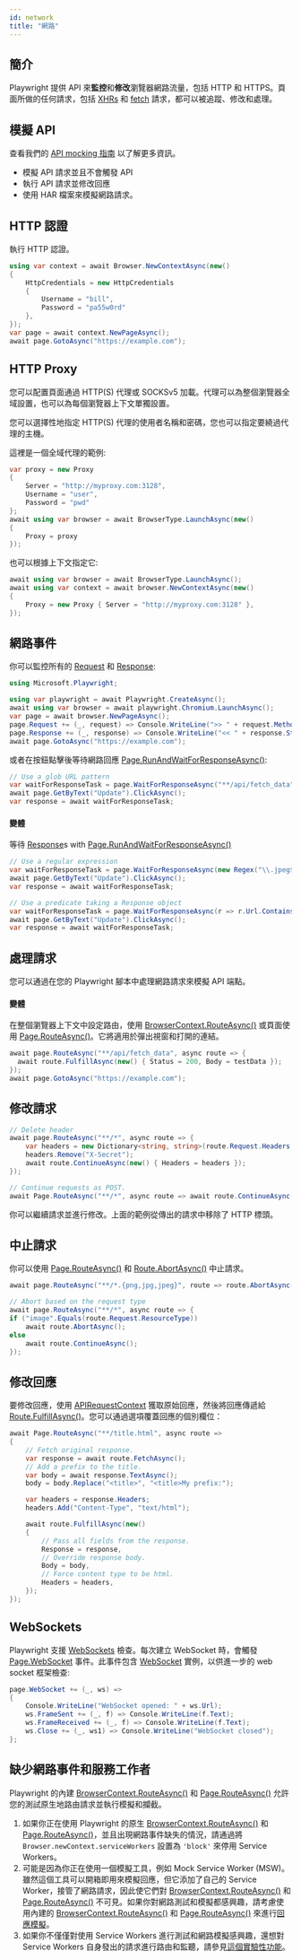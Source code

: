 ```yaml
---
id: network
title: "網路"
---
```


## 簡介

Playwright 提供 API 來**監控**和**修改**瀏覽器網路流量，包括 HTTP 和 HTTPS。頁面所做的任何請求，包括 [XHRs](https://developer.mozilla.org/en-US/docs/Web/API/XMLHttpRequest) 和 [fetch](https://developer.mozilla.org/en-US/docs/Web/API/Fetch_API) 請求，都可以被追蹤、修改和處理。

## 模擬 API

查看我們的 [API mocking 指南](./mock.mdx) 以了解更多資訊。

- 模擬 API 請求並且不會觸發 API
- 執行 API 請求並修改回應
- 使用 HAR 檔案來模擬網路請求。

## HTTP 認證

執行 HTTP 認證。

```csharp
using var context = await Browser.NewContextAsync(new()
{
    HttpCredentials = new HttpCredentials
    {
        Username = "bill",
        Password = "pa55w0rd"
    },
});
var page = await context.NewPageAsync();
await page.GotoAsync("https://example.com");
```

## HTTP Proxy

您可以配置頁面通過 HTTP(S) 代理或 SOCKSv5 加載。代理可以為整個瀏覽器全域設置，也可以為每個瀏覽器上下文單獨設置。

您可以選擇性地指定 HTTP(S) 代理的使用者名稱和密碼，您也可以指定要繞過代理的主機。

這裡是一個全域代理的範例:

```csharp
var proxy = new Proxy
{
    Server = "http://myproxy.com:3128",
    Username = "user",
    Password = "pwd"
};
await using var browser = await BrowserType.LaunchAsync(new()
{
    Proxy = proxy
});
```

也可以根據上下文指定它:

```csharp
await using var browser = await BrowserType.LaunchAsync();
await using var context = await browser.NewContextAsync(new()
{
    Proxy = new Proxy { Server = "http://myproxy.com:3128" },
});
```

## 網路事件

你可以監控所有的 [Request] 和 [Response]:

```csharp
using Microsoft.Playwright;

using var playwright = await Playwright.CreateAsync();
await using var browser = await playwright.Chromium.LaunchAsync();
var page = await browser.NewPageAsync();
page.Request += (_, request) => Console.WriteLine(">> " + request.Method + " " + request.Url);
page.Response += (_, response) => Console.WriteLine("<< " + response.Status + " " + response.Url);
await page.GotoAsync("https://example.com");
```

或者在按鈕點擊後等待網路回應 [Page.RunAndWaitForResponseAsync()](/api/class-page.mdx#page-wait-for-response):

```csharp
// Use a glob URL pattern
var waitForResponseTask = page.WaitForResponseAsync("**/api/fetch_data");
await page.GetByText("Update").ClickAsync();
var response = await waitForResponseTask;
```

#### 變體

等待 [Response]s with [Page.RunAndWaitForResponseAsync()](/api/class-page.mdx#page-wait-for-response)

```csharp
// Use a regular expression
var waitForResponseTask = page.WaitForResponseAsync(new Regex("\\.jpeg$"));
await page.GetByText("Update").ClickAsync();
var response = await waitForResponseTask;

// Use a predicate taking a Response object
var waitForResponseTask = page.WaitForResponseAsync(r => r.Url.Contains(token));
await page.GetByText("Update").ClickAsync();
var response = await waitForResponseTask;
```

## 處理請求

您可以通過在您的 Playwright 腳本中處理網路請求來模擬 API 端點。

#### 變體

在整個瀏覽器上下文中設定路由，使用 [BrowserContext.RouteAsync()](/api/class-browsercontext.mdx#browser-context-route) 或頁面使用 [Page.RouteAsync()](/api/class-page.mdx#page-route)。它將適用於彈出視窗和打開的連結。

```csharp
await page.RouteAsync("**/api/fetch_data", async route => {
  await route.FulfillAsync(new() { Status = 200, Body = testData });
});
await page.GotoAsync("https://example.com");
```

## 修改請求

```csharp
// Delete header
await page.RouteAsync("**/*", async route => {
    var headers = new Dictionary<string, string>(route.Request.Headers.ToDictionary(x => x.Key, x => x.Value));
    headers.Remove("X-Secret");
    await route.ContinueAsync(new() { Headers = headers });
});

// Continue requests as POST.
await Page.RouteAsync("**/*", async route => await route.ContinueAsync(new() { Method = "POST" }));
```

你可以繼續請求並進行修改。上面的範例從傳出的請求中移除了 HTTP 標頭。

## 中止請求

你可以使用 [Page.RouteAsync()](/api/class-page.mdx#page-route) 和 [Route.AbortAsync()](/api/class-route.mdx#route-abort) 中止請求。

```csharp
await page.RouteAsync("**/*.{png,jpg,jpeg}", route => route.AbortAsync());

// Abort based on the request type
await page.RouteAsync("**/*", async route => {
if ("image".Equals(route.Request.ResourceType))
    await route.AbortAsync();
else
    await route.ContinueAsync();
});
```

## 修改回應

要修改回應，使用 [APIRequestContext] 獲取原始回應，然後將回應傳遞給 [Route.FulfillAsync()](/api/class-route.mdx#route-fulfill)。您可以通過選項覆蓋回應的個別欄位：

```csharp
await Page.RouteAsync("**/title.html", async route =>
{
    // Fetch original response.
    var response = await route.FetchAsync();
    // Add a prefix to the title.
    var body = await response.TextAsync();
    body = body.Replace("<title>", "<title>My prefix:");

    var headers = response.Headers;
    headers.Add("Content-Type", "text/html");

    await route.FulfillAsync(new()
    {
        // Pass all fields from the response.
        Response = response,
        // Override response body.
        Body = body,
        // Force content type to be html.
        Headers = headers,
    });
});
```

## WebSockets

Playwright 支援 [WebSockets](https://developer.mozilla.org/en-US/docs/Web/API/WebSockets_API) 檢查。每次建立 WebSocket 時，會觸發 [Page.WebSocket](/api/class-page.mdx#page-event-web-socket) 事件。此事件包含 [WebSocket] 實例，以供進一步的 web socket 框架檢查:

```csharp
page.WebSocket += (_, ws) =>
{
    Console.WriteLine("WebSocket opened: " + ws.Url);
    ws.FrameSent += (_, f) => Console.WriteLine(f.Text);
    ws.FrameReceived += (_, f) => Console.WriteLine(f.Text);
    ws.Close += (_, ws1) => Console.WriteLine("WebSocket closed");
};
```

## 缺少網路事件和服務工作者

Playwright 的內建 [BrowserContext.RouteAsync()](/api/class-browsercontext.mdx#browser-context-route) 和 [Page.RouteAsync()](/api/class-page.mdx#page-route) 允許您的測試原生地路由請求並執行模擬和攔截。

1. 如果你正在使用 Playwright 的原生 [BrowserContext.RouteAsync()](/api/class-browsercontext.mdx#browser-context-route) 和 [Page.RouteAsync()](/api/class-page.mdx#page-route)，並且出現網路事件缺失的情況，請通過將 `Browser.newContext.serviceWorkers` 設置為 `'block'` 來停用 Service Workers。
1. 可能是因為你正在使用一個模擬工具，例如 Mock Service Worker (MSW)。雖然這個工具可以開箱即用來模擬回應，但它添加了自己的 Service Worker，接管了網路請求，因此使它們對 [BrowserContext.RouteAsync()](/api/class-browsercontext.mdx#browser-context-route) 和 [Page.RouteAsync()](/api/class-page.mdx#page-route) 不可見。如果你對網路測試和模擬都感興趣，請考慮使用內建的 [BrowserContext.RouteAsync()](/api/class-browsercontext.mdx#browser-context-route) 和 [Page.RouteAsync()](/api/class-page.mdx#page-route) 來進行[回應模擬](#handle-requests)。
1. 如果你不僅僅對使用 Service Workers 進行測試和網路模擬感興趣，還想對 Service Workers 自身發出的請求進行路由和監聽，請參見[這個實驗性功能](https://github.com/microsoft/playwright/issues/15684)。




[Accessibility]: /api/class-accessibility.mdx "Accessibility"
[APIRequest]: /api/class-apirequest.mdx "APIRequest"
[APIRequestContext]: /api/class-apirequestcontext.mdx "APIRequestContext"
[APIResponse]: /api/class-apiresponse.mdx "APIResponse"
[APIResponseAssertions]: /api/class-apiresponseassertions.mdx "APIResponseAssertions"
[Browser]: /api/class-browser.mdx "Browser"
[BrowserContext]: /api/class-browsercontext.mdx "BrowserContext"
[BrowserType]: /api/class-browsertype.mdx "BrowserType"
[CDPSession]: /api/class-cdpsession.mdx "CDPSession"
[CDPSessionEvent]: /api/class-cdpsessionevent.mdx "CDPSessionEvent"
[Clock]: /api/class-clock.mdx "Clock"
[ConsoleMessage]: /api/class-consolemessage.mdx "ConsoleMessage"
[Dialog]: /api/class-dialog.mdx "Dialog"
[Download]: /api/class-download.mdx "Download"
[ElementHandle]: /api/class-elementhandle.mdx "ElementHandle"
[FileChooser]: /api/class-filechooser.mdx "FileChooser"
[FormData]: /api/class-formdata.mdx "FormData"
[Frame]: /api/class-frame.mdx "Frame"
[FrameLocator]: /api/class-framelocator.mdx "FrameLocator"
[JSHandle]: /api/class-jshandle.mdx "JSHandle"
[Keyboard]: /api/class-keyboard.mdx "Keyboard"
[Locator]: /api/class-locator.mdx "Locator"
[LocatorAssertions]: /api/class-locatorassertions.mdx "LocatorAssertions"
[Mouse]: /api/class-mouse.mdx "Mouse"
[Page]: /api/class-page.mdx "Page"
[PageAssertions]: /api/class-pageassertions.mdx "PageAssertions"
[Playwright]: /api/class-playwright.mdx "Playwright"
[PlaywrightAssertions]: /api/class-playwrightassertions.mdx "PlaywrightAssertions"
[Request]: /api/class-request.mdx "Request"
[Response]: /api/class-response.mdx "Response"
[Route]: /api/class-route.mdx "Route"
[Selectors]: /api/class-selectors.mdx "Selectors"
[TimeoutError]: /api/class-timeouterror.mdx "TimeoutError"
[Touchscreen]: /api/class-touchscreen.mdx "Touchscreen"
[Tracing]: /api/class-tracing.mdx "Tracing"
[Video]: /api/class-video.mdx "Video"
[WebError]: /api/class-weberror.mdx "WebError"
[WebSocket]: /api/class-websocket.mdx "WebSocket"
[WebSocketFrame]: /api/class-websocketframe.mdx "WebSocketFrame"
[Worker]: /api/class-worker.mdx "Worker"
[Element]: https://developer.mozilla.org/en-US/docs/Web/API/element "Element"
[EvaluationArgument]: /evaluating.mdx#evaluation-argument "EvaluationArgument"
[Promise]: https://developer.mozilla.org/en-US/docs/Web/JavaScript/Reference/Global_Objects/Promise "Promise"
[iterator]: https://developer.mozilla.org/en-US/docs/Web/JavaScript/Reference/Iteration_protocols "Iterator"
[origin]: https://developer.mozilla.org/en-US/docs/Glossary/Origin "Origin"
[selector]: https://developer.mozilla.org/en-US/docs/Web/CSS/CSS_Selectors "selector"
[Serializable]: https://developer.mozilla.org/en-US/docs/Web/JavaScript/Reference/Global_Objects/JSON/stringify#Description "Serializable"
[UIEvent.detail]: https://developer.mozilla.org/en-US/docs/Web/API/UIEvent/detail "UIEvent.detail"
[UnixTime]: https://en.wikipedia.org/wiki/Unix_time "Unix Time"
[xpath]: https://developer.mozilla.org/en-US/docs/Web/XPath "xpath"

[bool]: https://docs.microsoft.com/en-us/dotnet/api/system.boolean "bool"
[Date]: https://learn.microsoft.com/en-us/dotnet/api/system.datetime "DateTime"
[double]: https://docs.microsoft.com/en-us/dotnet/api/system.double "double"
[byte]: https://docs.microsoft.com/en-us/dotnet/api/system.byte "byte"
[int]: https://docs.microsoft.com/en-us/dotnet/api/system.int32 "int"
[long]: https://docs.microsoft.com/en-us/dotnet/api/system.int64 "long"
[void]: https://docs.microsoft.com/en-us/dotnet/csharp/language-reference/builtin-types/void "void"
[string]: https://docs.microsoft.com/en-us/dotnet/api/system.string "string"
[URL]: https://nodejs.org/api/url.html "URL"
[Regex]: https://docs.microsoft.com/en-us/dotnet/api/system.text.regularexpressions.regex "Regex"

[Action]: https://docs.microsoft.com/en-us/dotnet/api/system.action-1 "Action"
[Func]: https://docs.microsoft.com/en-us/dotnet/api/system.func-2 "Func"
[IEnumerable]: https://docs.microsoft.com/en-us/dotnet/api/system.collections.ienumerable "IEnumerable"
[IDictionary]: https://docs.microsoft.com/en-us/dotnet/api/system.collections.idictionary "IDictionary"
[Task]: https://docs.microsoft.com/en-us/dotnet/api/system.threading.tasks.task?view=net-5.0 "Task"
[IReadOnlyDictionary]: https://docs.microsoft.com/en-us/dotnet/api/system.collections.generic.ireadonlydictionary-2 "IReadOnlyDictionary"
[JsonElement]: https://docs.microsoft.com/en-us/dotnet/api/system.text.json.jsonelement "JsonElement"

[all available image tags]: https://mcr.microsoft.com/en-us/product/playwright/dotnet/about "all available image tags"
[Microsoft Artifact Registry]: https://mcr.microsoft.com/en-us/product/playwright/dotnet/about "Microsoft Artifact Registry"
[Dockerfile.jammy]: https://github.com/microsoft/playwright-dotnet/blob/main/utils/docker/Dockerfile.jammy "Dockerfile.jammy"